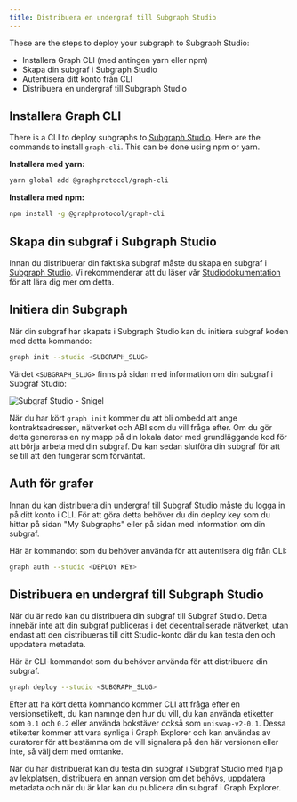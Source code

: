 ```yaml
---
title: Distribuera en undergraf till Subgraph Studio
---
```


These are the steps to deploy your subgraph to Subgraph Studio:

- Installera Graph CLI (med antingen yarn eller npm)
- Skapa din subgraf i Subgraph Studio
- Autentisera ditt konto från CLI
- Distribuera en undergraf till Subgraph Studio

## Installera Graph CLI

There is a CLI to deploy subgraphs to [Subgraph Studio](https://thegraph.com/studio/). Here are the commands to install `graph-cli`. This can be done using npm or yarn.

**Installera med yarn:**

```bash
yarn global add @graphprotocol/graph-cli
```

**Installera med npm:**

```bash
npm install -g @graphprotocol/graph-cli
```

## Skapa din subgraf i Subgraph Studio

Innan du distribuerar din faktiska subgraf måste du skapa en subgraf i [Subgraph Studio](https://thegraph.com/studio/). Vi rekommenderar att du läser vår [Studiodokumentation](/deploying/subgraph-studio) för att lära dig mer om detta.

## Initiera din Subgraph

När din subgraf har skapats i Subgraph Studio kan du initiera subgraf koden med detta kommando:

```bash
graph init --studio <SUBGRAPH_SLUG>
```

Värdet `<SUBGRAPH_SLUG>` finns på sidan med information om din subgraf i Subgraf Studio:

![Subgraf Studio - Snigel](/img/doc-subgraph-slug.png)

När du har kört `graph init` kommer du att bli ombedd att ange kontraktsadressen, nätverket och ABI som du vill fråga efter. Om du gör detta genereras en ny mapp på din lokala dator med grundläggande kod för att börja arbeta med din subgraf. Du kan sedan slutföra din subgraf för att se till att den fungerar som förväntat.

## Auth för grafer

Innan du kan distribuera din undergraf till Subgraf Studio måste du logga in på ditt konto i CLI. För att göra detta behöver du din deploy key som du hittar på sidan "My Subgraphs" eller på sidan med information om din subgraf.

Här är kommandot som du behöver använda för att autentisera dig från CLI:

```bash
graph auth --studio <DEPLOY KEY>
```

## Distribuera en undergraf till Subgraph Studio

När du är redo kan du distribuera din subgraf till Subgraf Studio. Detta innebär inte att din subgraf publiceras i det decentraliserade nätverket, utan endast att den distribueras till ditt Studio-konto där du kan testa den och uppdatera metadata.

Här är CLI-kommandot som du behöver använda för att distribuera din subgraf.

```bash
graph deploy --studio <SUBGRAPH_SLUG>
```

Efter att ha kört detta kommando kommer CLI att fråga efter en versionsetikett, du kan namnge den hur du vill, du kan använda etiketter som `0.1` och `0.2` eller använda bokstäver också som `uniswap-v2-0.1`. Dessa etiketter kommer att vara synliga i Graph Explorer och kan användas av curatorer för att bestämma om de vill signalera på den här versionen eller inte, så välj dem med omtanke.

När du har distribuerat kan du testa din subgraf i Subgraf Studio med hjälp av lekplatsen, distribuera en annan version om det behövs, uppdatera metadata och när du är klar kan du publicera din subgraf i Graph Explorer.

